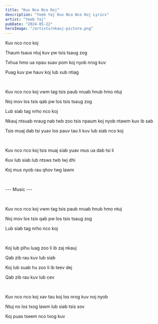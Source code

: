 ```yaml
---
title: "Kuv Nco Nco Koj"
description: "Yeeb Yaj Kuv Nco Nco Koj Lyrics"
artist: "Yeeb Yaj"
pubDate: "2024-05-22"
heroImage: "/artists/nkauj-picture.png"
---
```


Kuv nco nco koj

Thaum tsaus ntuj kuv pw tsis tsaug zog

Txhua hmo ua npau suav pom koj nyob nrog kuv

Puag kuv pw hauv koj lub xub ntiag

<br />

Kuv nco nco koj vwm tag tsis paub nruab hnub hmo ntuj

Noj mov los tsis qab pw los tsis tsaug zog

Lub siab tag nrho nco koj

Nkauj ntsuab nraug nab twb zoo tsis npaum koj nyob ntawm kuv ib sab

Tsis muaj dab tsi yuav los pauv tau li kuv lub siab nco koj

<br />

Kuv nco nco koj tsis muaj siab yuav mus ua dab tsi li

Kuv lub siab lub ntsws twb lwj dhi

Koj mus nyob rau qhov twg lawm

<br />

--- Music ---

<br />

Kuv nco nco koj vwm tag tsis paub nruab hnub hmo ntuj

Noj mov los tsis qab pw los tsis tsaug zog

Lub siab tag nrho nco koj

<br />

Koj lub plhu luag zoo li ib zaj nkauj

Qab zib rau kuv lub siab

Koj lub suab hu zoo li ib teev dej

Qab zib rau kuv lub cev

<br />

Kuv nco nco koj xav tau koj los nrog kuv noj nyob

Ntuj no los txog lawm lub siab tsis sov

Koj puas tseem nco txog kuv
